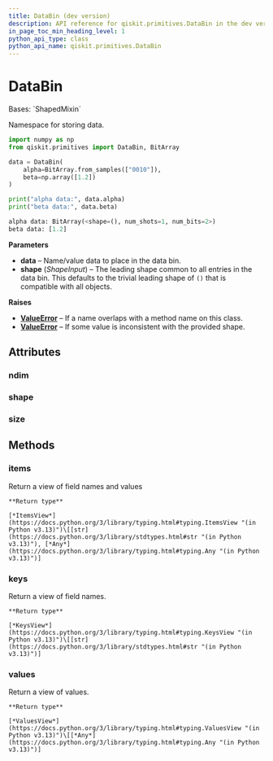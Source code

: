 ```yaml
---
title: DataBin (dev version)
description: API reference for qiskit.primitives.DataBin in the dev version of qiskit
in_page_toc_min_heading_level: 1
python_api_type: class
python_api_name: qiskit.primitives.DataBin
---
```


# DataBin

<Class id="qiskit.primitives.DataBin" isDedicatedPage={true} github="https://github.com/Qiskit/qiskit/tree/main/qiskit/primitives/containers/data_bin.py#L32-L151" signature="qiskit.primitives.DataBin(*, shape=(), **data)" modifiers="class">
  Bases: `ShapedMixin`

  Namespace for storing data.

  ```python
  import numpy as np
  from qiskit.primitives import DataBin, BitArray

  data = DataBin(
      alpha=BitArray.from_samples(["0010"]),
      beta=np.array([1.2])
  )

  print("alpha data:", data.alpha)
  print("beta data:", data.beta)
  ```

  ```python
  alpha data: BitArray(<shape=(), num_shots=1, num_bits=2>)
  beta data: [1.2]
  ```

  **Parameters**

  *   **data** – Name/value data to place in the data bin.
  *   **shape** (*ShapeInput*) – The leading shape common to all entries in the data bin. This defaults to the trivial leading shape of `()` that is compatible with all objects.

  **Raises**

  *   [**ValueError**](https://docs.python.org/3/library/exceptions.html#ValueError "(in Python v3.13)") – If a name overlaps with a method name on this class.
  *   [**ValueError**](https://docs.python.org/3/library/exceptions.html#ValueError "(in Python v3.13)") – If some value is inconsistent with the provided shape.

  ## Attributes

  ### ndim

  <Attribute id="qiskit.primitives.DataBin.ndim" />

  ### shape

  <Attribute id="qiskit.primitives.DataBin.shape" />

  ### size

  <Attribute id="qiskit.primitives.DataBin.size" />

  ## Methods

  ### items

  <Function id="qiskit.primitives.DataBin.items" github="https://github.com/Qiskit/qiskit/tree/main/qiskit/primitives/containers/data_bin.py#L133-L135" signature="items()">
    Return a view of field names and values

    **Return type**

    [*ItemsView*](https://docs.python.org/3/library/typing.html#typing.ItemsView "(in Python v3.13)")\[[str](https://docs.python.org/3/library/stdtypes.html#str "(in Python v3.13)"), [*Any*](https://docs.python.org/3/library/typing.html#typing.Any "(in Python v3.13)")]
  </Function>

  ### keys

  <Function id="qiskit.primitives.DataBin.keys" github="https://github.com/Qiskit/qiskit/tree/main/qiskit/primitives/containers/data_bin.py#L125-L127" signature="keys()">
    Return a view of field names.

    **Return type**

    [*KeysView*](https://docs.python.org/3/library/typing.html#typing.KeysView "(in Python v3.13)")\[[str](https://docs.python.org/3/library/stdtypes.html#str "(in Python v3.13)")]
  </Function>

  ### values

  <Function id="qiskit.primitives.DataBin.values" github="https://github.com/Qiskit/qiskit/tree/main/qiskit/primitives/containers/data_bin.py#L129-L131" signature="values()">
    Return a view of values.

    **Return type**

    [*ValuesView*](https://docs.python.org/3/library/typing.html#typing.ValuesView "(in Python v3.13)")\[[*Any*](https://docs.python.org/3/library/typing.html#typing.Any "(in Python v3.13)")]
  </Function>
</Class>

